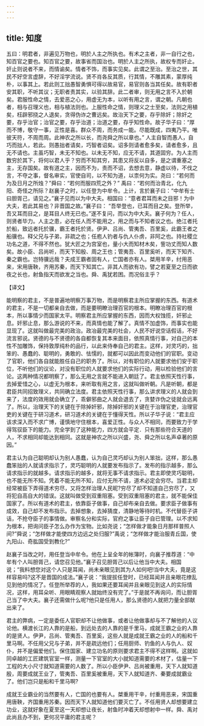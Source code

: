 ```yaml
---
---
---
```

title: 知度
---



五曰：明君者，非遍见万物也，明於人主之所执也。有术之主者，非一自行之也，知百官之要也。知百官之要，故事省而国治也。明於人主之所执，故权专而奸止。奸止则说者不来，而情谕矣。情者不饰，而事实见矣。此谓之至治。至治之世，其民不好空言虚辞，不好淫学流说。贤不肖各反其质，行其情，不雕其素，蒙厚纯朴，以事其上。若此则工拙愚智勇惧可得以故易官，易官则各当其任矣。故有职者安其职，不听其议；无职者责其实，以验其辞。此二者审，则无用之言不入於朝矣。君服性命之情，去爱恶之心，用虚无为本，以听有用之言，谓之朝。凡朝也者，相与召理义也，相与植法则也。上服性命之情，则理义之士至矣，法则之用植矣，枉辟邪挠之人退矣，贪得伪诈之曹远矣。故治天下之要，存乎除奸；除奸之要，存乎治官；治官之要，存乎治道；治道之要，存乎知性命。故子华子曰：“厚而不博，敬守一事，正性是喜。群众不周，而务成一能。尽能既成，四夷乃平。唯彼天符，不周而周。此神农之所以长，而尧舜之所以章也。” 人主自智而愚人，自巧而拙人，若此。则愚拙者请矣，巧智者诏矣。诏多则请者愈多矣，请者愈多，且无不请也。主虽巧智，未无不知也。以未无不知，应无不请，其道固穷。为人主而数穷於其下，将何以君人乎？穷而不知其穷，其患又将反以自多，是之谓重塞之主，无存国矣。故有道之主，因而不为，责而不诏，去想去意，静虚以待，不伐之言，不夺之事，督名审实，官使自司，以不知为道，以柰何为实。尧曰：“若何而为及日月之所烛？”舜曰：“若何而服四荒之外？” 禹曰：“若何而治青北，化九阳、奇怪之所际？赵襄子之时，以任登为中牟令。上计，言於襄子曰：“中牟有士曰胆胥己，请见之。”襄子见而以为中大夫。相国曰：“意者君耳而未之目邪！为中大夫，若此其易也？非晋国之故。”襄子曰： “吾举登也，已耳而目之矣。登所举，吾又耳而目之，是耳目人终无已也。”遂不复问，而以为中大夫。襄子何为？任人，则贤者毕力。人主之患，必在任人而不能用之，用之而与不知者议之也。绝江者托於船，致远者托於骥，霸王者托於贤。伊尹、吕尚、管夷吾、百里奚，此霸王者之船骥也。释父兄与子弟，非疏之也；任庖人钓者与仇人仆虏，非阿之也。持社稷立功名之道，不得不然也。犹大匠之为宫室也，量小大而知材木矣，訾功丈而知人数矣。故小臣、吕尚听，而天下知殷、周之王也；管夷吾、百里奚听，而天下知齐、秦之霸也。岂特骥远哉？夫成王霸者固有人，亡国者亦有人。桀用羊辛，纣用恶来，宋用唐鞅，齐用苏秦，而天下知其亡。非其人而欲有功，譬之若夏至之日而欲夜之长也，射鱼指天而欲发之当也。舜、禹犹若困。而况俗主乎？

【译文】

能明察的君主，不是普遍地明察万事万物，而是明察君主所应掌握的东西。有道术的君主，不是一切都亲自去做，而是要明瞭治理百官的根本。明瞭冶理百官的根本，所以事情少而国家太平。明察君主所应掌握的东西，因而大权蚀揽，奸邪止息。奸邪止息，那么游说的不来，而真情也能了解了。真情不加虚饰，而事实也能显现了。这就叫做最完美的政治。政冶最完美的社会，人民不好说空话假话，不好流言邪说。贤德的与不贤德的各自都恢复其本来面目，依照真情行事，对自己的本性不加雕饰，保持敦厚纯朴的品行，以此来侍奉自己的君主。这样，对灵巧的，拙笨的、愚蠢的、聪明的，勇敢的、怯懦的，就都可以因此而变动他们的官职。变动了官职，他们各自就能胜任自己的职务了。所以，对有职位的人就要求他们安于职位，不听他们的议论，对没有职位的人就要求他们的实际行动，用以检验他们的言论。这两种情况都明察了，那么无用之言就不能进入朝廷了。君主依照天性行事，去掉爱惜之心，以虚无为根本，来听取有用之言，这就叫做听朝。凡是听朝，都是君臣共同招致理义，共同确立法度。君主依照天性行事，那么讲求理义的人就会到来了，法度的效用就会确立了，乖僻邪曲之人就会退去了，贪婪诈伪之徒就会远离了。所以，治理天下的关键在于除掉奸邪，除掉奸邪的关键在于治理官吏，治理官吏的关键在于研习道术，研习道术的关键在于懂得天性。所以子华子说：“君主应该求深入而不求广博，谨慎地守住根本，喜爱正性。与众人不相同，而要致力于学得驾驭臣下的能力。完全学到了这种能力，四方就会平定．只有那些符合天道的人，不求相同却能达到相同。这就是神农之所以兴盛，尧、舜之所以名声卓著的原因。”

君主认为自己聪明却认为别人愚蠢，认为自己灵巧却认为别人笨拙，这样，那么愚蠢笨拙的人就请求指示了，灵巧聪明的人就要发布指示了。发布的指示越多，那么请求指示的就越多。请求指示的越多，就将无事不请求指示。君主即使灵巧聪明，也不能无所不知。凭着不能无所不知，应付无所不请，道术必定会穷尽。当君主却经常被臣下弄得道术穷尽，又将怎样治理人民昵?穷尽了却不知道自己穷尽了，又将犯自高自大的错误。这就叫做受到双重阻塞。受到双重阻塞的君主，就不能保佳国家了。所以有道术的君主，依靠臣子做事，自己却布亲自去做。要求臣子做事有成效，自己却不发布指示。去掉想象，去掉猜度，清静地等待时机。不代替臣子讲话，不抢夺臣子的事情做。审察名分和实际，官府之事让臣子自已管理。以不求知为根本，把询问臣子怎么办作为宝物。比如尧说；“怎样做才能象日月那样普照人间?”舜说；“怎样做才能使四方边远之处归服?”禹说；“怎样做才能治服青丘国，使九阳山、奇肱国受到教化?”

赵襄子当改之时，用任登当中牟令。他在上呈全年的帐簿时，向襄子推荐道：“中牟有个人叫胆胥己，请您召见他。”襄子召见胆胥己以后让他当中大夫。相国说；“我料想您对这个人只是耳闻，尚未亲眼见到其为人如何吧!当中大夫，竟是这样容易吗?这不是晋国的成法。”襄子说：“我提拔任登时，已经耳闻并且亲眼花缭乱见到他的情况了。任登所举荐的人，我如果还要耳闻并且亲眼见到这人的实际情况，这样，用耳朵听、用眼睛观察人就始终没有完了。”于是就不再询问，而让胆胥己当了中大夫。襄子还需做什么呢?他只是任用人，那么贤德的人就把力量全部献出来了。

君主的弊病，一定是委任人官职却不让他做事，或者让他做事却与不了解他的人议论他。横渡长江的人靠的是船，到远处去的人靠的是千里马，成就王霸之业的人靠的是贤人。伊尹，吕尚、管夷吾、百里奚，这些人就是成就王霸之业的人的船和千里马啊。不任用父兄与子弟，并不是疏远他们；任用厨师、钓鱼的人与仇人、奴仆，并不是偏爱他们。保住国家、建立功名的原则要求君主不得不这样啊。这就如同卓越的工匠建筑官室一样，测量一下官室的大小就知道需要的术材了，估量一下工程的大小尺寸就知道需要的人数了。所以小臣伊尹、吕尚被重用，天下人就知道殷，周要成就王业了，管夷吾、百里奚被重用，天下人就知道齐、秦要成就霸业了。他们岂只是船和千里马啊?

成就王业霸业的当然要有人，亡国的也要有人。桀重用干辛，纣重用恶来，宋国重用唐鞅，齐国重用苏秦。因而天下人就知道他们要灭亡了。不任用贤人却想要建立功业，这就好象在夏至这一天却想让夜长，射鱼时冲着天却想射中一样。舜、禹对此尚且办不到，更何况平庸的君主呢？